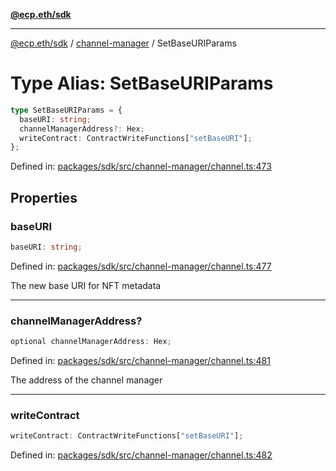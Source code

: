 [**@ecp.eth/sdk**](../../index.mdx)

***

[@ecp.eth/sdk](/sdk-reference/index.mdx) / [channel-manager](/sdk-reference/channel-manager/index.mdx) / SetBaseURIParams

# Type Alias: SetBaseURIParams

```ts
type SetBaseURIParams = {
  baseURI: string;
  channelManagerAddress?: Hex;
  writeContract: ContractWriteFunctions["setBaseURI"];
};
```

Defined in: [packages/sdk/src/channel-manager/channel.ts:473](https://github.com/ecp-eth/comments-monorepo/blob/main/packages/sdk/src/channel-manager/channel.ts#L473)

## Properties

### baseURI

```ts
baseURI: string;
```

Defined in: [packages/sdk/src/channel-manager/channel.ts:477](https://github.com/ecp-eth/comments-monorepo/blob/main/packages/sdk/src/channel-manager/channel.ts#L477)

The new base URI for NFT metadata

***

### channelManagerAddress?

```ts
optional channelManagerAddress: Hex;
```

Defined in: [packages/sdk/src/channel-manager/channel.ts:481](https://github.com/ecp-eth/comments-monorepo/blob/main/packages/sdk/src/channel-manager/channel.ts#L481)

The address of the channel manager

***

### writeContract

```ts
writeContract: ContractWriteFunctions["setBaseURI"];
```

Defined in: [packages/sdk/src/channel-manager/channel.ts:482](https://github.com/ecp-eth/comments-monorepo/blob/main/packages/sdk/src/channel-manager/channel.ts#L482)
